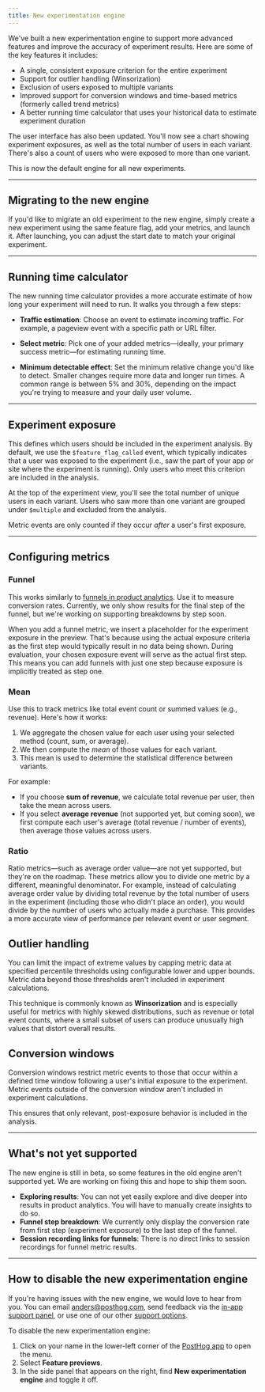 ```yaml
---
title: New experimentation engine
---
```


We've built a new experimentation engine to support more advanced features and improve the accuracy of experiment results. Here are some of the key features it includes:

* A single, consistent exposure criterion for the entire experiment
* Support for outlier handling (Winsorization)
* Exclusion of users exposed to multiple variants
* Improved support for conversion windows and time-based metrics (formerly called trend metrics)
* A better running time calculator that uses your historical data to estimate experiment duration

The user interface has also been updated. You'll now see a chart showing experiment exposures, as well as the total number of users in each variant. There's also a count of users who were exposed to more than one variant.

This is now the default engine for all new experiments.

---

## Migrating to the new engine

If you'd like to migrate an old experiment to the new engine, simply create a new experiment using the same feature flag, add your metrics, and launch it. After launching, you can adjust the start date to match your original experiment.

---

## Running time calculator

The new running time calculator provides a more accurate estimate of how long your experiment will need to run. It walks you through a few steps:

* **Traffic estimation**: Choose an event to estimate incoming traffic. For example, a pageview event with a specific path or URL filter.

* **Select metric**: Pick one of your added metrics—ideally, your primary success metric—for estimating running time.

* **Minimum detectable effect**: Set the minimum relative change you'd like to detect. Smaller changes require more data and longer run times. A common range is between 5% and 30%, depending on the impact you're trying to measure and your daily user volume.

<ProductScreenshot
  imageLight = "https://res.cloudinary.com/dmukukwp6/image/upload/running_time_calc_light_2_02a23ce16b.png"
  imageDark = "https://res.cloudinary.com/dmukukwp6/image/upload/running_time_calc_dark_2_228e0dca78.png"
  classes="rounded"
  alt="Screenshot of the running time calculator"
/>

---

## Experiment exposure

This defines which users should be included in the experiment analysis. By default, we use the `$feature_flag_called` event, which typically indicates that a user was exposed to the experiment (i.e., saw the part of your app or site where the experiment is running). Only users who meet this criterion are included in the analysis.

At the top of the experiment view, you'll see the total number of unique users in each variant. Users who saw more than one variant are grouped under `$multiple` and excluded from the analysis.

Metric events are only counted if they occur *after* a user's first exposure.

<ProductScreenshot
  imageLight = "https://res.cloudinary.com/dmukukwp6/image/upload/exposure_light_ec214e48ed.png"
  imageDark = "https://res.cloudinary.com/dmukukwp6/image/upload/exposure_dark_32df91d9a6.png"
  classes="rounded"
  alt="Screenshot of outlier handling"
/>

---

## Configuring metrics

### Funnel

This works similarly to [funnels in product analytics](/docs/product-analytics/funnels). Use it to measure conversion rates. Currently, we only show results for the final step of the funnel, but we're working on supporting breakdowns by step soon.

When you add a funnel metric, we insert a placeholder for the experiment exposure in the preview. That's because using the actual exposure criteria as the first step would typically result in no data being shown. During evaluation, your chosen exposure event will serve as the actual first step. This means you can add funnels with just one step because exposure is implicitly treated as step one.

### Mean

Use this to track metrics like total event count or summed values (e.g., revenue). Here's how it works:

1. We aggregate the chosen value for each user using your selected method (count, sum, or average).
2. We then compute the *mean* of those values for each variant.
3. This mean is used to determine the statistical difference between variants.

For example:
- If you choose **sum of revenue**, we calculate total revenue per user, then take the mean across users.
- If you select **average revenue** (not supported yet, but coming soon), we first compute each user's average (total revenue / number of events), then average those values across users.

### Ratio

Ratio metrics—such as average order value—are not yet supported, but they're on the roadmap. These metrics allow you to divide one metric by a different, meaningful denominator. For example, instead of calculating average order value by dividing total revenue by the total number of users in the experiment (including those who didn't place an order), you would divide by the number of users who actually made a purchase. This provides a more accurate view of performance per relevant event or user segment.

## Outlier handling

You can limit the impact of extreme values by capping metric data at specified percentile thresholds using configurable lower and upper bounds. Metric data beyond those thresholds aren't included in experiment calculations.

This technique is commonly known as **Winsorization** and is especially useful for metrics with highly skewed distributions, such as revenue or total event counts, where a small subset of users can produce unusually high values that distort overall results.

<ProductScreenshot
  imageLight = "https://res.cloudinary.com/dmukukwp6/image/upload/outlier_handling_light_8139933041.png"
  imageDark = "https://res.cloudinary.com/dmukukwp6/image/upload/outlier_handling_dark_c7c0d775d6.png"
  classes="rounded"
  alt="Screenshot of outlier handling"
/>


## Conversion windows

Conversion windows restrict metric events to those that occur within a defined time window following a user's initial exposure to the experiment. Metric events outside of the conversion window aren't included in experiment calculations.

This ensures that only relevant, post-exposure behavior is included in the analysis.

<ProductScreenshot
  imageLight = "https://res.cloudinary.com/dmukukwp6/image/upload/conversion_window_limit_light_25b34f15b9.png"
  imageDark = "https://res.cloudinary.com/dmukukwp6/image/upload/conversion_window_limit_dark_c07beddef8.png"
  classes="rounded"
  alt="Screenshot of conversion window configuration"
/>

---

## What's not yet supported

The new engine is still in beta, so some features in the old engine aren't supported yet.  We are working on fixing this and hope to ship them soon.

* **Exploring results**: You can not yet easily explore and dive deeper into results in product analytics. You will have to manually create insights to do so.
* **Funnel step breakdown**: We currently only display the conversion rate from first step (experiment exposure) to the last step of the funnel.
* **Session recording links for funnels**: There is no direct links to session recordings for funnel metric results.

---

## How to disable the new experimentation engine

If you're having issues with the new engine, we would love to hear from you. You can email [anders@posthog.com](mailto:anders@posthog.com), send feedback via the [in-app support panel](https://us.posthog.com/#panel=support%3Afeedback%3Aexperiments%3Alow%3Afalse), or use one of our other [support options](/docs/support-options).

To disable the new experimentation engine:

1. Click on your name in the lower-left corner of the [PostHog app](https://us.posthog.com/#panel=feature-previews) to open the menu.
2. Select **Feature previews**.
3. In the side panel that appears on the right, find **New experimentation engine** and toggle it off.

<ProductScreenshot
  imageLight = "https://res.cloudinary.com/dmukukwp6/image/upload/Screenshot_2025_04_11_at_13_40_00_96f6868c79.png"
  imageDark = "https://res.cloudinary.com/dmukukwp6/image/upload/Screenshot_2025_04_11_at_13_39_36_9cc58e437d.png"
  classes="rounded"
  alt="Screenshot of how to find feature previews"
/>
